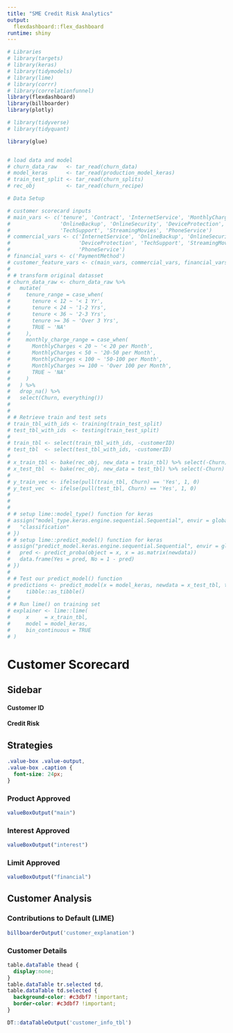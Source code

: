 ---
title: "SME Credit Risk Analytics"
output:
  flexdashboard::flex_dashboard
runtime: shiny
---

```{r setup}

# Libraries
# library(targets)
# library(keras)
# library(tidymodels)
# library(lime)
# library(corrr)
# library(correlationfunnel)
library(flexdashboard)
library(billboarder)
library(plotly)

# library(tidyverse)
# library(tidyquant)

library(glue)


# load data and model
# churn_data_raw   <- tar_read(churn_data)
# model_keras      <- tar_read(production_model_keras)
# train_test_split <- tar_read(churn_splits)
# rec_obj          <- tar_read(churn_recipe)

# Data Setup

# customer scorecard inputs
# main_vars <- c('tenure', 'Contract', 'InternetService', 'MonthlyCharges', 
#                'OnlineBackup', 'OnlineSecurity', 'DeviceProtection', 
#                'TechSupport', 'StreamingMovies', 'PhoneService')
# commercial_vars <- c('InternetService', 'OnlineBackup', 'OnlineSecurity', 
#                      'DeviceProtection', 'TechSupport', 'StreamingMovies', 
#                      'PhoneService')
# financial_vars <- c('PaymentMethod')
# customer_feature_vars <- c(main_vars, commercial_vars, financial_vars) %>% unique
# 
# # transform original datasset
# churn_data_raw <- churn_data_raw %>% 
#   mutate(
#     tenure_range = case_when(
#       tenure < 12 ~ '< 1 Yr',
#       tenure < 24 ~ '1-2 Yrs',
#       tenure < 36 ~ '2-3 Yrs',
#       tenure >= 36 ~ 'Over 3 Yrs',
#       TRUE ~ 'NA'
#     ),
#     monthly_charge_range = case_when(
#       MonthlyCharges < 20 ~ '< 20 per Month',
#       MonthlyCharges < 50 ~ '20-50 per Month',
#       MonthlyCharges < 100 ~ '50-100 per Month',
#       MonthlyCharges >= 100 ~ 'Over 100 per Month',
#       TRUE ~ 'NA'
#     )
#   ) %>%
#   drop_na() %>%
#   select(Churn, everything())
# 
# 
# # Retrieve train and test sets
# train_tbl_with_ids <- training(train_test_split)
# test_tbl_with_ids  <- testing(train_test_split)
# 
# train_tbl <- select(train_tbl_with_ids, -customerID)
# test_tbl  <- select(test_tbl_with_ids, -customerID)
# 
# x_train_tbl <- bake(rec_obj, new_data = train_tbl) %>% select(-Churn)
# x_test_tbl  <- bake(rec_obj, new_data = test_tbl) %>% select(-Churn)
# 
# y_train_vec <- ifelse(pull(train_tbl, Churn) == 'Yes', 1, 0)
# y_test_vec  <- ifelse(pull(test_tbl, Churn) == 'Yes', 1, 0)
# 
# 
# 
# # setup lime::model_type() function for keras
# assign("model_type.keras.engine.sequential.Sequential", envir = globalenv(), function(x, ...) {
#   "classification"
# })
# # setup lime::predict_model() function for keras
# assign("predict_model.keras.engine.sequential.Sequential", envir = globalenv(), function(x, newdata, type, ...) {
#   pred <- predict_proba(object = x, x = as.matrix(newdata))
#   data.frame(Yes = pred, No = 1 - pred)
# })
# 
# # Test our predict_model() function
# predictions <- predict_model(x = model_keras, newdata = x_test_tbl, type = 'raw') %>%
#     tibble::as_tibble()
# 
# # Run lime() on training set
# explainer <- lime::lime(
#     x     = x_train_tbl,
#     model = model_keras,
#     bin_continuous = TRUE
# )
```

Customer Scorecard {data-orientation=rows}
=============================================================================

Sidebar {.sidebar}
-----------------------------------------------------------------------------

#### Customer ID

#### Credit Risk

Strategies
-----------------------------------------------------------------------------

```{css}
.value-box .value-output,
.value-box .caption {
  font-size: 24px;
}
```

### Product Approved

```{r}
valueBoxOutput("main")
```

### Interest Approved

```{r}
valueBoxOutput("interest")
```

### Limit Approved

```{r}
valueBoxOutput("financial")
```

Customer Analysis
-----------------------------------------------------------------------------
### Contributions to Default (LIME) {data-width=67}

```{r}
billboarderOutput('customer_explanation')
```
### Customer Details {data-width=33}

```{css}
table.dataTable thead {
  display:none;
}
table.dataTable tr.selected td, 
table.dataTable td.selected {
  background-color: #c3dbf7 !important;
  border-color: #c3dbf7 !important;
}
```

```{r}
DT::dataTableOutput('customer_info_tbl')
```
